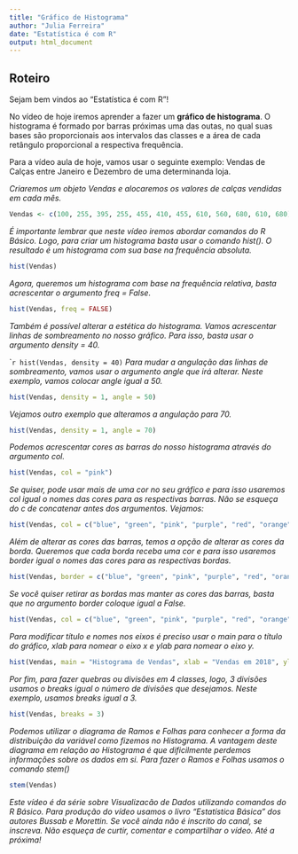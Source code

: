 ---
title: "Gráfico de Histograma"
author: "Julia Ferreira"
date: "Estatística é com R"
output: html_document
---

## Roteiro

Sejam bem vindos ao "Estatística é com R"! 

No vídeo de hoje iremos aprender a fazer um **gráfico de histograma**. O histograma é formado por barras próximas uma das outas, no qual suas bases são proporcionais aos intervalos das classes e a área de cada retângulo proporcional a respectiva frequência. 

Para a vídeo aula de hoje, vamos usar o seguinte exemplo: Vendas de Calças entre Janeiro e Dezembro de uma determinanda loja.

*Criaremos um objeto Vendas e alocaremos os valores de calças vendidas em cada mês.*

```{r Vendas}
Vendas <- c(100, 255, 395, 255, 455, 410, 455, 610, 560, 680, 610, 680)
```

*É importante lembrar que neste vídeo iremos abordar comandos do R Básico. Logo, para criar um histograma basta usar o comando hist(). O resultado é um histograma com sua base na frequência absoluta.*

```{r Hist01}
hist(Vendas)
```

*Agora, queremos um histograma com base na frequência relativa, basta acrescentar o argumento freq = False.*

```{r Hist02}
hist(Vendas, freq = FALSE)
```

*Também é possível alterar a estética do histograma. Vamos acrescentar linhas de sombreamento no nosso gráfico. Para isso, basta usar o argumento density = 40.*

````{r Hist03}
hist(Vendas, density = 40)
```
*Para mudar a angulação das linhas de sombreamento, vamos usar o argumento angle que irá alterar. Neste exemplo, vamos colocar angle igual a 50.*
```{r Hist04}
hist(Vendas, density = 1, angle = 50)
```

*Vejamos outro exemplo que alteramos a angulação para 70.*

```{r Hist05}
hist(Vendas, density = 1, angle = 70)
```

*Podemos acrescentar cores as barras do nosso histograma através do argumento col.*

```{r Hist06}
hist(Vendas, col = "pink")
```

*Se quiser, pode usar mais de uma cor no seu gráfico e para isso usaremos col igual o nomes das cores para as respectivas barras. Não se esqueça do c de concatenar antes dos argumentos. Vejamos:*

```{r Hist07}
hist(Vendas, col = c("blue", "green", "pink", "purple", "red", "orange"))
```

*Além de alterar as cores das barras, temos a opção de alterar as cores da borda. Queremos que cada borda receba uma cor e para isso usaremos border igual o nomes das cores para as respectivas bordas.*

```{r Hist08}
hist(Vendas, border = c("blue", "green", "pink", "purple", "red", "orange"))
```

*Se você quiser retirar as bordas mas manter as cores das barras, basta que no argumento border coloque igual a False.*

```{r Hist09}
hist(Vendas, col = c("blue", "green", "pink", "purple", "red", "orange"), border = FALSE)
```

*Para modificar título e nomes nos eixos é preciso usar o main para o título do gráfico, xlab para nomear o eixo x e ylab para nomear o eixo y.*

```{r Hist10}
hist(Vendas, main = "Histograma de Vendas", xlab = "Vendas em 2018", ylab = "Frequência")
```

*Por fim, para fazer quebras ou divisões em 4 classes, logo, 3 divisões usamos o breaks igual o número de divisões que desejamos. Neste exemplo, usamos breaks igual a 3.*

```{r Hist11}
hist(Vendas, breaks = 3)
```

*Podemos utilizar o diagrama de Ramos e Folhas para conhecer a forma da distribuição da variável como fizemos no Histograma. A vantagem deste diagrama em relação ao Histograma é que dificilmente perdemos informações sobre os dados em si. Para  fazer o Ramos e Folhas usamos o comando stem()*

```{r Hist12}
stem(Vendas)
```

*Este vídeo é da série sobre Visualizacão de Dados utilizando comandos do R Básico. Para produção do vídeo usamos o livro "Estatística Básica" dos autores Bussab e Morettin. Se você ainda não é inscrito do canal, se inscreva. Não esqueça de curtir, comentar e compartilhar o vídeo. Até a próxima! *
